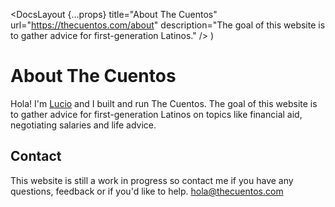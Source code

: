 
  <DocsLayout
    {...props}
    title="About The Cuentos"
    url="https://thecuentos.com/about"
    description="The goal of this website is to gather advice for first-generation Latinos."
  />
)

# About The Cuentos

Hola! I'm [Lucio](https://luciovilla.com) and I built and run The Cuentos. The goal of this website is to gather advice for first-generation Latinos on topics like financial aid, negotiating salaries and life advice.

## Contact

This website is still a work in progress so contact me if you have any questions, feedback or if you'd like to help. hola@thecuentos.com

<div className="mx-auto mt-10">
  <Newsletter />
</div>
